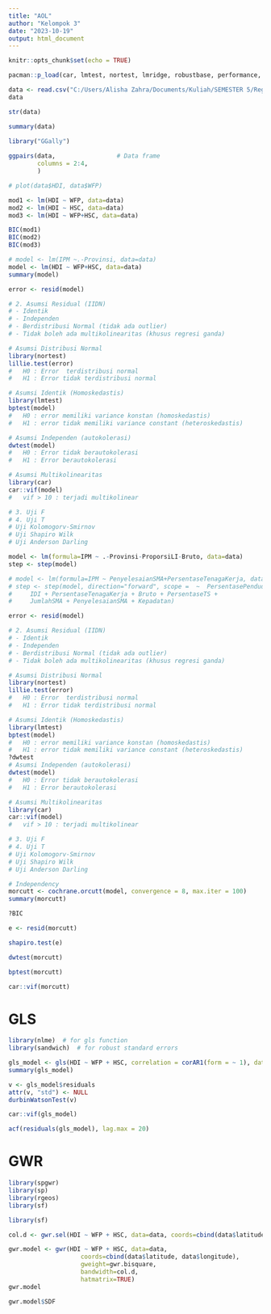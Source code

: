 ---
title: "AOL"
author: "Kelompok 3"
date: "2023-10-19"
output: html_document
---

```{r setup, include=FALSE}
knitr::opts_chunk$set(echo = TRUE)
```

```{r}
pacman::p_load(car, lmtest, nortest, lmridge, robustbase, performance, orcutt)
```


```{r}
data <- read.csv("C:/Users/Alisha Zahra/Documents/Kuliah/SEMESTER 5/Regression Analysis/AOL/dataset.csv", header = T)
data
```

```{r}
str(data)
```

```{r}

summary(data)
```
```{r}
library("GGally")
  
ggpairs(data,                 # Data frame
        columns = 2:4,
        )

# plot(data$HDI, data$WFP)

```

```{r}
mod1 <- lm(HDI ~ WFP, data=data)
mod2 <- lm(HDI ~ HSC, data=data)
mod3 <- lm(HDI ~ WFP+HSC, data=data)

BIC(mod1)
BIC(mod2)
BIC(mod3)
```


```{r}
# model <- lm(IPM ~.-Provinsi, data=data)
model <- lm(HDI ~ WFP+HSC, data=data)
summary(model)

error <- resid(model)

# 2. Asumsi Residual (IIDN)
# - Identik
# - Independen
# - Berdistribusi Normal (tidak ada outlier)
# - Tidak boleh ada multikolinearitas (khusus regresi ganda)

# Asumsi Distribusi Normal
library(nortest)
lillie.test(error)
#   H0 : Error  terdistribusi normal
#   H1 : Error tidak terdistribusi normal

# Asumsi Identik (Homoskedastis)
library(lmtest)
bptest(model)
#   H0 : error memiliki variance konstan (homoskedastis)
#   H1 : error tidak memiliki variance constant (heteroskedastis)

# Asumsi Independen (autokolerasi)
dwtest(model)
#   H0 : Error tidak berautokolerasi
#   H1 : Error berautokolerasi

# Asumsi Multikolinearitas
library(car)
car::vif(model)
#   vif > 10 : terjadi multikolinear

# 3. Uji F
# 4. Uji T
# Uji Kolomogorv-Smirnov
# Uji Shapiro Wilk
# Uji Anderson Darling
```
```{r}
model <- lm(formula=IPM ~ .-Provinsi-ProporsiLI-Bruto, data=data)
step <- step(model)
```


```{r}
# model <- lm(formula=IPM ~ PenyelesaianSMA+PersentaseTenagaKerja, data=data)
# step <- step(model, direction="forward", scope =  ~  PersentasePenduduk + Lapangankerja + RasioPenggunaanGasRT + 
#     IDI + PersentaseTenagaKerja + Bruto + PersentaseTS + 
#     JumlahSMA + PenyelesaianSMA + Kepadatan)
```


```{r}
error <- resid(model)

# 2. Asumsi Residual (IIDN)
# - Identik
# - Independen
# - Berdistribusi Normal (tidak ada outlier)
# - Tidak boleh ada multikolinearitas (khusus regresi ganda)

# Asumsi Distribusi Normal
library(nortest)
lillie.test(error)
#   H0 : Error  terdistribusi normal
#   H1 : Error tidak terdistribusi normal

# Asumsi Identik (Homoskedastis)
library(lmtest)
bptest(model)
#   H0 : error memiliki variance konstan (homoskedastis)
#   H1 : error tidak memiliki variance constant (heteroskedastis)
?dwtest
# Asumsi Independen (autokolerasi)
dwtest(model)
#   H0 : Error tidak berautokolerasi
#   H1 : Error berautokolerasi

# Asumsi Multikolinearitas
library(car)
car::vif(model)
#   vif > 10 : terjadi multikolinear

# 3. Uji F
# 4. Uji T
# Uji Kolomogorv-Smirnov
# Uji Shapiro Wilk
# Uji Anderson Darling
```

```{r}
# Independency
morcutt <- cochrane.orcutt(model, convergence = 8, max.iter = 100)
summary(morcutt)

?BIC
```





```{r}
e <- resid(morcutt)

shapiro.test(e)

```



```{r}
dwtest(morcutt)

```

```{r}
bptest(morcutt)

```


```{r}
car::vif(morcutt)

```

# GLS

```{r}
library(nlme)  # for gls function
library(sandwich)  # for robust standard errors

gls_model <- gls(HDI ~ WFP + HSC, correlation = corAR1(form = ~ 1), data = data)
summary(gls_model)
```
```{r}
v <- gls_model$residuals
attr(v, "std") <- NULL
durbinWatsonTest(v)
```

```{r}
car::vif(gls_model)
```


```{r}
acf(residuals(gls_model), lag.max = 20)
```



# GWR

```{r}
library(spgwr)
library(sp)
library(rgeos)
library(sf)
```

```{r}
library(sf)

col.d <- gwr.sel(HDI ~ WFP + HSC, data=data, coords=cbind(data$latitude, data$longitude),gweight=gwr.bisquare)

gwr.model <- gwr(HDI ~ WFP + HSC, data=data, 
                    coords=cbind(data$latitude, data$longitude),
                    gweight=gwr.bisquare,
                    bandwidth=col.d,
                    hatmatrix=TRUE)
gwr.model

gwr.model$SDF
```

